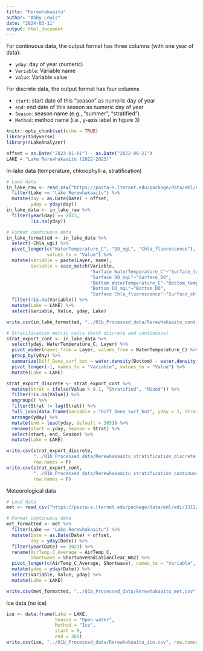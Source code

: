 ```yaml
---
title: "Rerewhakaaitu"
author: "Abby Lewis"
date: "2024-03-11"
output: html_document
---
```


For continuous data, the output format has three columns (with one year of data):

-   `yday`: day of year (numeric)
-   `Variable`: Variable name
-   `Value`: Variable value

For discrete data, the output format has four columns

-   `start`: start date of this "season" as numeric day of year
-   `end`: end date of this season as numeric day of year
-   `Season`: season name (e.g., "summer", "stratified")
-   `Method`: method name (i.e., y-axis label in figure 3)

```r
knitr::opts_chunk$set(echo = TRUE)
library(tidyverse)
library(rLakeAnalyzer)

offset = as.Date("2023-01-01") - as.Date("2022-06-21")
LAKE = "Lake Rerewhakaaitu (2022-2023)" 
```

In-lake data (temperature, chlorophyll-a, stratification)

```r
# Load data
in_lake_raw <- read_csv("https://pasta-s.lternet.edu/package/data/eml/edi/1312/2/f8e0e7b22826772424f156b9565d1498") %>%
  filter(Lake == "Lake Rerewhakaaitu") %>%
  mutate(day = as.Date(Date) + offset,
         yday = yday(day))
in_lake_data <- in_lake_raw %>%
  filter(year(day) == 2023,
         !is.na(yday)) 

# Format continuous data
in_lake_formatted <- in_lake_data %>%
  select(-Chla_ugL) %>%
  pivot_longer(c("WaterTemperature_C", "DO_mgL", "Chla_fluorescence"),
               values_to = "Value") %>%
  mutate(Variable = paste(Layer, name),
         Variable = case_match(Variable,
                               "Surface WaterTemperature_C"~"Surface_temperature",
                               "Surface DO_mgL"~"Surface_DO",
                               "Bottom WaterTemperature_C"~"Bottom_temperature",
                               "Bottom DO_mgL"~"Bottom_DO",
                               "Surface Chla_fluorescence"~"Surface_chla")) %>%
  filter(!is.na(Variable)) %>%
  mutate(Lake = LAKE) %>%
  select(Variable, Value, yday, Lake)

write.csv(in_lake_formatted, "../01b_Processed_data/Rerewhakaaitu_continuous.csv", row.names = F)

# Stratification metric calcs (both discrete and continuous)
strat_export_cont <- in_lake_data %>%
  select(yday, WaterTemperature_C, Layer) %>%
  pivot_wider(names_from = Layer, values_from = WaterTemperature_C) %>%
  group_by(yday) %>%
  summarize(Diff_Dens_surf_bot = water.density(Bottom) - water.density(Surface)) %>%
  pivot_longer(-1, names_to = "Variable", values_to = "Value") %>%
  mutate(Lake = LAKE)

strat_export_discrete <- strat_export_cont %>%
  mutate(Strat = ifelse(Value > 0.1, "Stratified", "Mixed")) %>%
  filter(!is.na(Value)) %>%
  ungroup() %>%
  filter(Strat != lag(Strat)) %>%
  full_join(data.frame(Variable = "Diff_Dens_surf_bot", yday = 1, Strat = "Mixed")) %>%
  arrange(yday) %>%
  mutate(end = lead(yday, default = 365)) %>%
  rename(start = yday, Season = Strat) %>%
  select(start, end, Season) %>%
  mutate(Lake = LAKE)

write.csv(strat_export_discrete, 
          "../01b_Processed_data/Rerewhakaaitu_stratification_discrete.csv", 
          row.names = F)
write.csv(strat_export_cont, 
          "../01b_Processed_data/Rerewhakaaitu_stratification_continuous.csv", 
          row.names = F)
```

Meteorological data

```r
# Load data
met <- read_csv("https://pasta-s.lternet.edu/package/data/eml/edi/1312/2/e312838eff13f56594021498f35c04cd")

# Format continuous data
met_formatted <- met %>%
  filter(Lake == "Lake Rerewhakaaitu") %>%
  mutate(Date = as.Date(Date) + offset,
         doy = yday(Date)) %>%
  filter(year(Date) == 2023) %>%
  rename(AirTemp_C_Average = AirTemp_C,
         Shortwave = ShortwaveRadiationClear_Wm2) %>%
  pivot_longer(c(AirTemp_C_Average, Shortwave), names_to = "Variable", values_to = "Value") %>%
  mutate(yday = yday(Date)) %>%
  select(Variable, Value, yday) %>%
  mutate(Lake = LAKE)

write.csv(met_formatted, "../01b_Processed_data/Rerewhakaaitu_met.csv", row.names = F)
```

Ice data
(no ice)
```r
ice <- data.frame(Lake = LAKE,
                  Season = "Open water",
                  Method = "Ice",
                  start = 0,
                  end = 365)
write.csv(ice, "../01b_Processed_data/Rerewhakaaitu_ice.csv", row.names = F)
```

